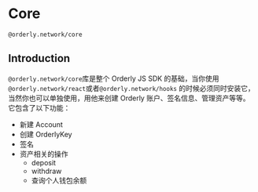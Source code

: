 # Core

`@orderly.network/core`

## Introduction

`@orderly.network/core`库是整个 Orderly JS SDK 的基础，当你使用`@orderly.network/react`或者`@orderly.network/hooks` 的时候必须同时安装它，当然你也可以单独使用，用他来创建 Orderly 账户、签名信息、管理资产等等。它包含了以下功能：

- 新建 Account
- 创建 OrderlyKey
- 签名
- 资产相关的操作
  - deposit
  - withdraw
  - 查询个人钱包余额
